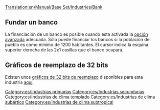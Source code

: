 [[Translation:en/Manual/Base Set/Industries/Bank]]

{{es/Industrias|imagen=en/Bank.png|nombre=banco
|climas=[[es/Manual/Clima|Templado]], [[es/Manual/Clima|Subártico]], [[es/Manual/Clima|Subtropical]].
|acepta=[[es/Manual/Base Set/Cargos/Objetos de valor|Objetos de valor]] (clima templado),<br/> [[es/Manual/Base Set/Cargos/Oro|Oro]] (clima subártico),<br/> [[es/Manual/Base Set/Cargos/Diamantes|Diamantes]] (clima Subtropical).
|produce=[[es/Manual/Base Set/Cargos/Objetos de valor|Objetos de valor]] (clima templado)
|notas=Existe dos gráficos diferentes para esta industria. El superior aparece en el clima templado, el de abajo aparece en los climas subártico y subtropical.<br/>
{{en/Phototable|[[File:en/Tropicalbank.png]]|Subártico y subtropical|center}}
}}

==Fundar un banco==
La financiación de un banco es posible cuando esta activada la [[es/Archive/Manual/Settings/Opciones avanzadas/Economía#Método de construcción de industria primaria|opción avanzada]] adecuada. Sólo puede financiar los bancos si la población del pueblo es como mínimo de 1200 habitantes. El cursor indica la esquina superior derecha de las 2x1 casillas que el banco ocupará.

==Gráficos de reemplazo de 32 bits==
Existen unos [[es/Archive/Old 32bpp/Desarrollo de gráficos de 32 bits|gráficos de 32 bits de reemplazo]] disponibles para esta industria [[es/Lista de archivos descargables de 32 bits|aquí]].

{{es/Navbox industrias}}

[[Category:es/Industrias primarias]]
[[Category:es/Industrias secundarias]]
[[Category:es/Industrias de clima templado]]
[[Category:es/Industrias de clima subártico]]
[[Category:es/Industrias de clima subtropical]]